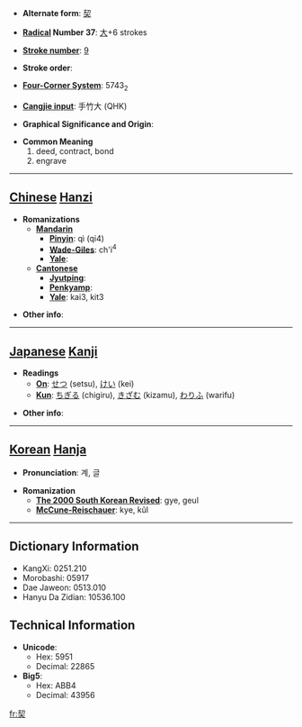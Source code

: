 * '''Alternate form''': [[契]]

* '''[[Wiktionary:Chinese radical index| Radical]] Number 37''': [[Wiktionary:Chinese radical index 大|大]]+6 strokes

* '''[[Wiktionary:Chinese total strokes index|Stroke number]]''': [[Wiktionary:Chinese total strokes index 9|9]]

* '''Stroke order''': 

* '''[[Wiktionary:Chinese four corner index|Four-Corner System]]''': 5743<sub>2</sub>

* '''[[Wiktionary:Chinese Cangjie index|Cangjie input]]''': 手竹大 (QHK)

* '''Graphical Significance and Origin''': 

* '''Common Meaning'''
*#deed, contract, bond
*# engrave


----

== [[Chinese]] [[Hanzi]] ==

* '''Romanizations'''
** '''[[Mandarin]]'''
*** '''[[Pinyin]]''': qì (qi4)
*** '''[[Wade-Giles]]''': ch'i<sup>4</sup>
*** '''[[Yale]]''': 
** '''[[Cantonese]]'''
*** '''[[Jyutping]]''':
*** '''[[Penkyamp]]''': 
*** '''[[Yale]]''': kai3, kit3

* '''Other info''': 

----

== [[Japanese]] [[Kanji]] ==

* '''Readings'''
** '''[[On]]''': [[せつ]] (setsu), [[けい]] (kei)
** '''[[Kun]]''': [[ちぎる]] (chigiru), [[きざむ]] (kizamu), [[わりふ]] (warifu)

* '''Other info''':  

----

== [[Korean]] [[Hanja]] ==

* '''Pronunciation''': 계, 글

* '''Romanization'''
** '''[[The 2000 South Korean Revised Romanization|The 2000 South Korean Revised]]''': gye, geul
** '''[[McCune-Reischauer]]''': kye, kŭl

----

== Dictionary Information ==

* KangXi: 0251.210
* Morobashi: 05917
* Dae Jaweon: 0513.010
* Hanyu Da Zidian: 10536.100

== Technical Information ==

* '''Unicode''':
** Hex: 5951
** Decimal: 22865
* '''Big5''':
** Hex: ABB4
** Decimal: 43956

[[fr:契]]